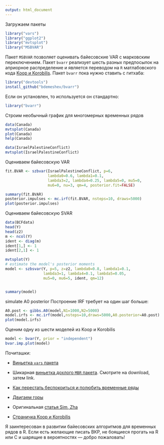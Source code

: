 ```yaml
---
output: html_document
---
```

Загружаем пакеты

```r
library("vars")
library("ggplot2")
library("mvtsplot")
library("MSBVAR")
```


Пакет `MSBVAR` позволяет оценивать байесовские VAR с марковским переключением. Пакет `bvarr` реализует шесть разных предпосылок на априорное распределение и является переводом на `R` матлабовского кода [Koop и Korobilis](http://personal.strath.ac.uk/gary.koop/bayes_matlab_code_by_koop_and_korobilis.html). Пакет `bvarr` пока нужно ставить с гитхаба:


```r
library("devtools")
install_github("bdemeshev/bvarr")
```

Если он установлен, то используется он стандартно:
```r
library("bvarr")
```



Строим необычный график для многомерных временных рядов
```r
data(Canada)
mvtsplot(Canada)
plot(Canada)
help(Canada)
```

```r
data(IsraelPalestineConflict)
mvtsplot(IsraelPalestineConflict)
```

Оцениваем байесовскую VAR
```r
fit.BVAR <- szbvar(IsraelPalestineConflict, p=6,
                   lambda0=0.6, lambda1=0.1,
                   lambda3=2, lambda4=0.25, lambda5=0, mu5=0,
                   mu6=0, nu=3, qm=4, posterior.fit=FALSE)

summary(fit.BVAR)
posterior.impulses <- mc.irf(fit.BVAR, nsteps=10, draws=5000)
plot(posterior.impulses) 
```
 



Оцениваем байесовскую SVAR

```r
data(BCFdata)
head(Y)
head(z2)
m <- ncol(Y)
ident <- diag(m)
ident[1,] <- 1
ident[2,1] <- 1

mvtsplot(Y)
# estimate the model's posterior moments
model <- szbsvar(Y, p=5, z=z2, lambda0=0.8, lambda1=0.1,
                 lambda3=1, lambda4=0.1, lambda5=0.05,
                 mu5=0, mu6=5, ident, qm=12)


summary(model)
```



simulate A0 posterior
Построение IRF требует на один шаг больше:
```r
A0.post <- gibbs.A0(model,N1=1000,N2=5000)
model.irfs <- mc.irf(model,nsteps=10,draws=5000,A0.posterior=A0.post)
plot(model.irfs)
```


Оценим одну из шести моделей из Koop и Korobilis
```r
model <- bvar(Y, prior = "independent")
bvar.imp.plot(model)
```


Почиташки:

* [Виньетка `vars` пакета](http://www.jstatsoft.org/v27/i04/paper)

* Шикарная [виньетка дохлого `MBR` пакета](http://www.polmeth.wustl.edu/media/Paper/brand02.pdf). Смотрите на download, затем link.

* [Как перестать беспокоиться и полюбить временные ряды](https://www.empiwifo.uni-freiburg.de/freeman_files/bayesian%20time%20series)

* [Двигаем горы](http://www.polmeth.wustl.edu/media/Paper/brand02.pdf)

* Оригинальная [статья Sim, Zha](http://sims.princeton.edu/yftp/ier/cstzIER95.PDF)

* [Страничка Koop и Korobilis](http://personal.strath.ac.uk/gary.koop/bayes_matlab_code_by_koop_and_korobilis.html)


Я заинтересован в развитии байесовских алгоритмов для временных рядов в R. Если есть желающие писать ВКР, не боящиеся прогать на R или C и шарящие в вероятностях --- добро пожаловать!








